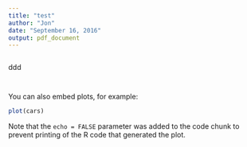 ```yaml
---
title: "test"
author: "Jon"
date: "September 16, 2016"
output: pdf_document
---
```



```r

```


ddd

```r

```




```r

```


You can also embed plots, for example:

```r
plot(cars)
```

Note that the `echo = FALSE` parameter was added to the code chunk to prevent printing of the R code that generated the plot.
